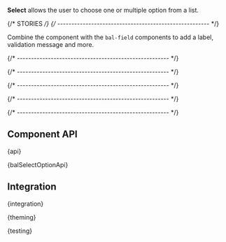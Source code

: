 

<Meta of={SelectStories} />

<StoryHeading of={SelectStories.Basic} hidden></StoryHeading>

<Banner of={SelectStories} />

<Lead>**Select** allows the user to choose one or multiple option from a list.</Lead>

<Canvas of={SelectStories.Basic} sourceState="shown" className="has-visible-overflow" />

<PlaygroundBar of={SelectStories.Basic}></PlaygroundBar>

{/* STORIES */}
{/* ------------------------------------------------------ */}

<StoryHeading of={SelectStories.FieldControl}></StoryHeading>

Combine the component with the `bal-field` components to add a label, validation message and more.

<Canvas of={SelectStories.FieldControl} className="has-visible-overflow" />

{/* ------------------------------------------------------ */}

<StoryHeading of={SelectStories.Typeahead}></StoryHeading>

<Canvas of={SelectStories.Typeahead} className="has-visible-overflow" />

{/* ------------------------------------------------------ */}

<StoryHeading of={SelectStories.TypeaheadRemote}></StoryHeading>

<Canvas of={SelectStories.TypeaheadRemote} className="has-visible-overflow" />

{/* ------------------------------------------------------ */}

<StoryHeading of={SelectStories.MultiSelect}></StoryHeading>

<Canvas of={SelectStories.MultiSelect} className="has-visible-overflow" />

{/* ------------------------------------------------------ */}

<StoryHeading of={SelectStories.NativeSelect}></StoryHeading>

<Canvas of={SelectStories.NativeSelect} className="has-visible-overflow" />

{/* ------------------------------------------------------ */}

## Component API


<Markdown>{api}</Markdown>


<Markdown>{balSelectOptionApi}</Markdown>

## Integration


<Markdown>{integration}</Markdown>


<Markdown>{theming}</Markdown>


<Markdown>{testing}</Markdown>

<Footer />